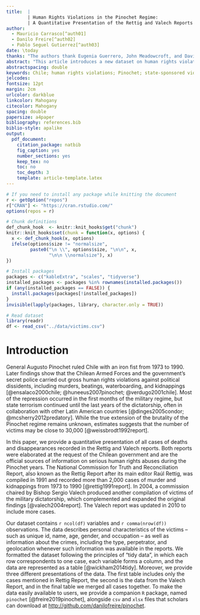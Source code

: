 ```yaml
---
title:  |
        | Human Rights Violations in the Pinochet Regime:
        | A Quantitative Presentation of the Rettig and Valech Reports
author: 
  - Mauricio Carrasco[^auth01]
  - Danilo Freire[^auth02]
  - Pablo Seguel Gutierrez[^auth03]
date: \today
thanks: "The authors thank Eugenia Guerrero, John Meadowcroft, and David Skarbek for their work on the Rettig Report dataset. All replication materials and the source code for the `pinochet R` package are available at <https://github.com/danilofreire/pinochet>."
abstract: "This article introduces a new dataset on human rights violations during the Pinochet regime in Chile (1973-1990). Based on previous work by @freire2019dataset, we code all cases of deaths and disappearances recorded in the Rettig (1991), Valech I (2004), and Valech II (2005) reports. Our dataset includes XX variables and presents information on XXXX individuals, of which XXX appear in at least two reports. We also provide geographical coordinates for all locations of human rights abused mentioned in the three reports. The data are available in several formats, including an `R` package built especifically for our purposes. The paper shows the temporal and spatial variation of human rights violations during the regime, and proposes further avenues of research for those interested in Chilean history and cross-national studies of state-sponsored violence."
abstractspacing: double
keywords: Chile; human rights violations; Pinochet; state-sponsored violence; truth commission
jelcodes: 
fontsize: 12pt
margin: 2cm
urlcolor: darkblue
linkcolor: Mahogany
citecolor: Mahogany
spacing: double
papersize: a4paper
bibliography: references.bib
biblio-style: apalike
output:
  pdf_document:
    citation_package: natbib
    fig_caption: yes
    number_sections: yes
    keep_tex: no
    toc: no
    toc_depth: 3
    template: article-template.latex
---
```


```r
# If you need to install any package while knitting the document
r <- getOption("repos")
r["CRAN"] <- "https://cran.rstudio.com/"
options(repos = r)

# Chunk definitions
def_chunk_hook  <- knitr::knit_hooks$get("chunk")
knitr::knit_hooks$set(chunk = function(x, options) {
  x <- def_chunk_hook(x, options)
  ifelse(options$size != "normalsize",
         paste0("\n \\", options$size, "\n\n", x,
                "\n\n \\normalsize"), x)
})

# Install packages
packages <- c("kableExtra", "scales", "tidyverse")
installed_packages <- packages %in% rownames(installed.packages())
if (any(installed_packages == FALSE)) {
  install.packages(packages[!installed_packages])
}
invisible(lapply(packages, library, character.only = TRUE))

# Read dataset
library(readr)
df <- read_csv("../data/victims.csv")
```

[^auth01]: Author information. 
[^auth02]: Independent Researcher,
[`danilofreire@gmail.com`](mailto:danilofreire@gmail.com),
<https://danilofreire.github.io>.
[^auth03]: Author information.

\newpage

# Introduction
\label{sec:intro}

General Augusto Pinochet ruled Chile with an iron fist from 1973 to 1990. Later
findings show that the Chilean Armed Forces and the government's secret police
carried out gross human rights violations against political dissidents,
including murders, beatings, waterboarding, and kidnappings [@ensalaco2000chile;
@huneeus2007pinochet; @verdugo2001chile]. Most of the repression occurred in the
first months of the military regime, but state terrorism continued until the
last years of the dictatorship, often in collaboration with other Latin American
countries [@dinges2005condor; @mcsherry2012predatory]. While the true extension
of the brutality of the Pinochet regime remains unknown, estimates suggests that
the number of victims may be close to 30,000 [@weissbrodt1992report].

In this paper, we provide a quantitative presentation of all cases of deaths and
disappearances recorded in the Rettig and Valech reports. Both reports were
elaborated at the request of the Chilean government and are the official sources
of information on serious human rights abuses during the Pinochet years. The
National Commission for Truth and Reconciliation Report, also known as the
Rettig Report after its main editor Raúl Rettig, was compiled in 1991 and
recorded more than 2,000 cases of murder and kidnappings from 1973 to 1990
[@rettig1991report]. In 2004, a commission chaired by Bishop Sergio Valech
produced another compilation of victims of the military dictatorship, which
complemented and expanded the original findings [@valech2004report]. The Valech
report was updated in 2010 to include more cases. 

Our dataset contains `r ncol(df)` variables and `r comma(nrow(df))`
observations. The data describes personal characteristics of the victims -- such
as unique id, name, age, gender, and occupation -- as well as information about
the crimes, including the type, perpetrator, and geolocation whenever such
information was available in the reports. We formatted the dataset following the
principles of "tidy data", in which each row correspondents to one case, each
variable forms a column, and the data are represented as a table
[@wickham2014tidy]. Moreover, we provide three different presentations of the
data. The first table includes only the cases mentioned in Rettig Report, the
second is the data from the Valech Report, and in the final table we merged all
cases together. To make the data easily available to users, we provide a
companion `R` package, named `pinochet` [@freire2019pinochet], alongside `csv`
and `xlsx` files that scholars can download at
<http://github.com/danilofreire/pinochet>.











\newpage
\setlength{\parindent}{0cm}
\setlength{\parskip}{5pt}
